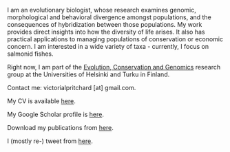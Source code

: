 

 <div class="col-md-4">
  <img class="img-fluid img-rounded float-left" src="Vicky_new.jpg" alt="">
 </div>
 <div class="col-md-8">

<p>I am an evolutionary biologist, whose research examines genomic, morphological and behavioral divergence amongst populations, and the consequences of hybridization between those populations. My work provides direct insights into how the diversity of life arises. It also has practical applications to managing populations of conservation or economic concern. I am interested in a wide variety of taxa - currently, I focus on salmonid fishes.</p>

Right now, I am part of the [Evolution, Conservation and Genomics](https://www.helsinki.fi/en/researchgroups/evolution-conservation-and-genomics) research group at the Universities of Helsinki and Turku in Finland.

Contact me: victorialpritchard [at] gmail.com.

My CV is available [here](VLPritchard_CV_2018_Europe.pdf).

My Google Scholar profile is [here](https://scholar.google.fi/citations?user=EkuZ22sAAAAJ&hl=en).

Download my publications from [here](VLP_Publications.html).

I (mostly re-) tweet from [here](https://twitter.com/genvlp?lang=en).

 </div>
